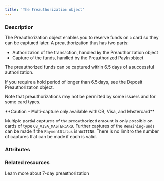 ```yaml
---
title: 'The Preauthorization object'
---
```



### Description
The Preauthorization object enables you to reserve funds on a card so they can be captured later. A preauthorization thus has two parts:  
- Authorization of the transaction, handled by the Preauthorization object  
- Capture of the funds, handled by the Preauthorized PayIn object  

The preauthorized funds can be captured within 6.5 days of a successful authorization.  

If you require a hold period of longer than 6.5 days, see the Deposit Preauthorization object.  

Note that preauthorizations may not be permitted by some issuers and for some card types.  

<Warning>  
**Caution – Multi-capture only available with CB, Visa, and Mastercard** 
  
Multiple partial captures of the preauthorized amount is only possible on cards of type `CB_VISA_MASTERCARD`.
Further captures of the `RemainingFunds` can be made if the `PaymentStatus` is `WAITING`.
There is no limit to the number of captures that can be made if each is valid.  
</Warning> 

### Attributes  

<Id4 />  

<Tag5 />  

<CreationDate />  

<AuthorId1 />  

<DebitedFunds10 />  

<RemainingFunds />  

<AuthorizationDate />  

<Status3 />  

<PaymentStatus1 />  

<ExpirationDate3 />  

<PayInId />  

<ResultCode />  

<ResultMessage />  

<SecureMode />  

<CardId />  

<SecureModeReturnURL />  

<SecureModeRedirectURL />  

<SecureModeNeeded />  

<PaymentType />  

<ExecutionType />  

<StatementDescriptor />  

<Culture3 />  

<SecurityInfo />  

<MultiCapture />  

<BrowserInfo />  

<IpAddress />  

<Billing1 />  

<Shipping1 />  

<Requested3DSVersion />  

<Applied3DSVersion />  

<PreferredCardNetwork />  

<PaymentCategory />  

<CardInfo />  

<ProfilingAttemptReference />

### Related resources

<Card title="Guide" href="/guides/payment-methods/card/preauthorization">Learn more about 7-day preauthorization</Card>